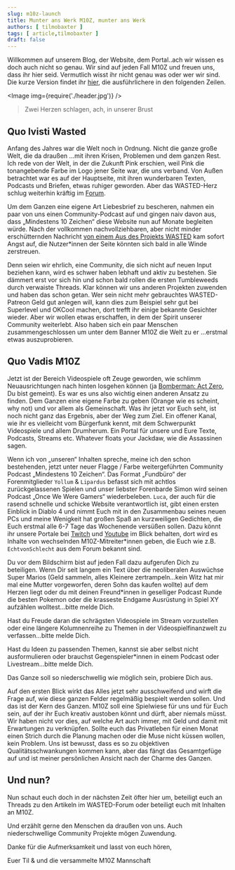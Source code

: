 ```yaml
---
slug: m10z-launch
title: Munter ans Werk M10Z, munter ans Werk
authors: [ tilmobaxter ]
tags: [ article,tilmobaxter ]
draft: false
---
```



Willkommen auf unserem Blog, der Website, dem Portal..ach wir wissen es doch auch nicht so genau. Wir sind auf jeden Fall M10Z und freuen uns, dass ihr
hier seid. Vermutlich wisst ihr nicht genau was oder wer wir sind. Die kurze Version findet
ihr [hier](https://m10z.de/content/hello), die ausführlichere
in den folgenden Zeilen.

<Image img={require('./header.jpg')} />

> Zwei Herzen schlagen, ach, in unserer Brust

<!--truncate-->

## Quo Ivisti Wasted

Anfang des Jahres war die Welt noch in Ordnung. Nicht die ganze große Welt, die da draußen …mit ihren Krisen, Problemen und dem ganzen Rest.
Ich rede von der Welt, in der die Zukunft Pink erschien, weil Pink die tonangebende Farbe im Logo jener Seite war, die uns verband.
Von Außen betrachtet war es auf der Hauptseite, mit ihren wunderbaren Texten, Podcasts und Briefen, etwas ruhiger geworden. Aber das WASTED-Herz
schlug weiterhin kräftig im [Forum](https://community.wasted.de).

Um dem Ganzen eine eigene Art Liebesbrief zu bescheren, nahmen ein paar von uns einen Community-Podcast auf und gingen naiv davon aus, dass
„Mindestens 10 Zeichen“ diese Website nun auf Monate begleiten würde. Nach der vollkommen nachvollziehbaren, aber nicht minder erschütternden
Nachricht [von einem Aus des Projekts WASTED](https://community.wasted.de/t/goodbye-wasted/2220) kam sofort Angst auf, die Nutzer*innen der Seite
könnten sich bald in alle Winde zerstreuen.

Denn seien wir ehrlich, eine Community, die sich nicht auf neuen Input beziehen kann, wird es schwer haben lebhaft und aktiv zu bestehen. Sie dämmert
erst vor sich hin und schon bald rollen die ersten Tumbleweeds durch verwaiste Threads. Klar können wir uns anderen Projekten zuwenden und haben das
schon getan. Wer sein nicht mehr gebrauchtes WASTED-Patreon Geld gut anlegen will, kann dies zum Beispiel sehr gut bei Superlevel und OKCool
machen, dort trefft ihr einige bekannte Gesichter wieder. Aber wir wollen etwas erschaffen, in dem der Spirit unserer Community weiterlebt.
Also haben sich ein paar Menschen zusammengeschlossen um unter dem Banner M10Z die Welt zu er ...erstmal etwas auszuprobieren.

## Quo Vadis M10Z

Jetzt ist der Bereich Videospiele oft Zeuge geworden, wie schlimm Neuausrichtungen nach hinten losgehen können (ja [Bomberman: Act Zero](https://en.wikipedia.org/wiki/Bomberman:_Act_Zero), Du bist
gemeint). Es war es uns also wichtig einen anderen Ansatz zu finden. Dem Ganzen eine eigene Farbe zu geben (Orange wie es scheint, why not) und vor
allem als Gemeinschaft. Was ihr jetzt vor Euch seht, ist noch nicht ganz das Ergebnis, aber der Weg zum Ziel. Ein offener Kanal, wie ihr es vielleicht
vom Bürgerfunk kennt, mit dem Schwerpunkt Videospiele und allem Drumherum. Ein Portal für unsere und Eure Texte, Podcasts, Streams etc. Whatever
floats your Jackdaw, wie die Assassinen sagen.

Wenn ich von „unseren“ Inhalten spreche, meine ich den schon bestehenden, jetzt unter neuer Flagge / Farbe weitergeführten Community Podcast
„Mindestens 10 Zeichen“. Das Format „Fundbüro“ der Forenmitglieder `Yollum` & `Lipardus` befasst sich mit achtlos zurückgelassenen Spielen und unser liebster
Forenbarde Simon wird seinen Podcast „Once We Were Gamers“ wiederbeleben. `Luca`, der auch für die rasend schnelle und schicke Website verantwortlich
ist, gibt einen ersten Einblick in Diablo 4 und nimmt Euch mit in den Zusammenbau seines neuen PCs und meine Wenigkeit hat großen Spaß an kurzweiligen
Gedichten, die Euch erstmal alle 6-7 Tage das Wochenende versüßen sollen. Dazu könnt ihr unsere Portale bei [Twitch](https://www.twitch.tv/m10z_tv) und [Youtube](https://www.youtube.com/channel/UC9urZCkQ5yaj6k9QONOQzDA) im Blick behalten, dort
wird es Inhalte von wechselnden M10Z-Mitreiter*innen geben, die Euch wie z.B. `EchtvonSchlecht` aus dem Forum bekannt sind.

Du vor dem Bildschirm bist auf jeden Fall dazu aufgerufen Dich zu beteiligen. Wenn Dir seit langem ein Text über die neoliberalen Auswüchse Super
Marios (Geld sammeln, alles Kleinere zertrampeln...kein Witz hat mir mal eine Mutter vorgeworfen, deren Sohn das kaufen wollte) auf dem Herzen liegt
oder du mit deinen Freund*innen in geselliger Podcast Runde die besten Pokemon oder die krasseste Endgame Ausrüstung in Spiel XY aufzählen
wolltest...bitte melde Dich.

Hast du Freude daran die schrägsten Videospiele im Stream vorzustellen oder eine längere Kolumnenreihe zu Themen in der Videospielfinanzwelt zu
verfassen…bitte melde Dich.

Hast du Ideen zu passenden Themen, kannst sie aber selbst nicht ausformulieren oder brauchst Gegenspieler*innen in einem Podcast oder
Livestream...bitte melde Dich.

Das Ganze soll so niederschwellig wie möglich sein, probiere Dich aus.

Auf den ersten Blick wirkt das Alles jetzt sehr ausschweifend und wirft die Frage auf, wie diese ganzen Felder regelmäßig bespielt werden sollen. Und das
ist der Kern des Ganzen. M10Z soll eine Spielwiese für uns und für Euch sein, auf der ihr Euch kreativ austoben könnt und dürft, aber niemals müsst.
Wir haben nicht vor dies, auf welche Art auch immer, mit Geld und damit mit Erwartungen zu verknüpfen. Sollte euch das Privatleben für einen Monat
einen Strich durch die Planung machen oder die Muse nicht küssen wollen, kein Problem.
Uns ist bewusst, dass es so zu objektiven Qualitätsschwankungen kommen kann, aber das fängt das Gesamtgefüge auf und ist meiner persönlichen Ansicht
nach der Charme des Ganzen.

## Und nun?

Nun schaut euch doch in der nächsten Zeit öfter hier um, beteiligt euch an Threads zu den Artikeln im WASTED-Forum oder beteiligt euch mit Inhalten an
M10Z.

Und erzählt gerne den Menschen da draußen von uns.
Auch niederschwellige Community Projekte mögen Zuwendung.

Danke für die Aufmerksamkeit und lasst von euch hören,


Euer Til & und die versammelte M10Z Mannschaft
